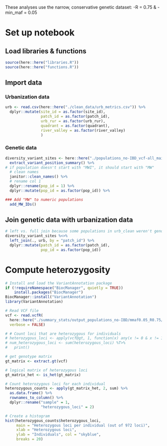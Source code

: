 These analyses use the narrow, conservative genetic dataset:
-R = 0.75 & -min_maf = 0.05

# Set up notebook
## Load libraries & functions
```r
source(here::here("libraries.R"))
source(here::here("functions.R"))
```

## Import data
### Urbanization data
```r
urb <- read.csv(here::here("./clean_data/urb_metrics.csv")) %>%
  dplyr::mutate(site_id = as.factor(site_id),
                patch_id = as.factor(patch_id),
                urb_rur = as.factor(urb_rur),
                quadrant = as.factor(quadrant),
                river_valley = as.factor(river_valley)
                )
```

### Genetic data
```r

diversity_variant_sites <- here::here("./populations_no-IBD_vcf-all_mainfiles/mmaf0.05_R0.75/populations.sumstats_summary.tsv") %>%
  extract_variant_position_summary() %>%
# if population doesn't start with "MWI", it should start with "MW"
  # clean names
  janitor::clean_names() %>%
  # rename col 1
  dplyr::rename(pop_id = 1) %>%
  dplyr::mutate(pop_id = as.factor(pop_id)) %>%

### Add "MW" to numeric populations
  add_MW_IDs()

```

## Join genetic data with urbanization data
```r
# left vs. full join because some populations in urb_clean weren't genotyped due to lack of material
diversity_variant_sites %<>%
  left_join(., urb, by = "patch_id") %>%
  dplyr::mutate(patch_id = as.factor(patch_id),
                pop_id = as.factor(pop_id))

```

# Compute heterozygosity
```r
# Install and load the VariantAnnotation package
if (!requireNamespace("BiocManager", quietly = TRUE))
    install.packages("BiocManager")
BiocManager::install("VariantAnnotation")
library(VariantAnnotation)

# Read VCF file
vcf <- read.vcfR(
  here::here("./summary_stats/output_populations_no-IBD/mmaf0.05_R0.75/populations.snps.vcf"),
  verbose = FALSE)

# # Count loci that are heterozygous for individuals
# heterozygous_loci <- apply(vcf@gt, 1, function(x) any(x != 0 & x != 1))
# num_heterozygous_loci <- sum(heterozygous_loci) %T>%
#   print()

# get genotype matrix
gt_matrix <- extract.gt(vcf)

# logical matrix of heterozygous loci
gt_matrix_het <- is_het(gt_matrix)

# Count heterozygous loci for each individual
heterozygous_counts <- apply(gt_matrix_het, 2, sum) %>%
  as.data.frame() %>%
  rownames_to_column() %>%
  dplyr::rename("sample" = 1,
                "heterozygous_loci" = 2)

# Create a histogram
hist(heterozygous_counts$heterozygous_loci, 
     main = "Heterozygous loci per individual (out of 972 loci)",
     xlab = "Heterozygous loci",
     ylab = "Individuals", col = "skyblue",
     breaks = 20)

```
